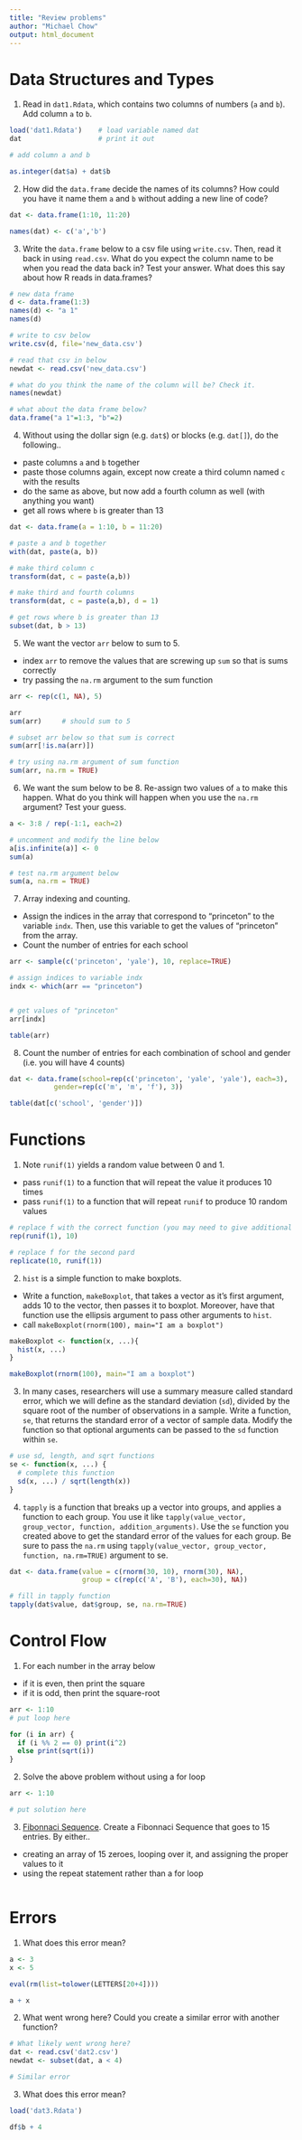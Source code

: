 ```yaml
---
title: "Review problems"
author: "Michael Chow"
output: html_document
---
```


Data Structures and Types
=========================

1. Read in `dat1.Rdata`, which contains two columns of numbers (`a` and `b`). Add column `a` to `b`.

```r
load('dat1.Rdata')    # load variable named dat
dat                   # print it out

# add column a and b

as.integer(dat$a) + dat$b
```

2. How did the `data.frame` decide the names of its columns? How could you have it name them `a` and `b` without adding a new line of code? 

```r

dat <- data.frame(1:10, 11:20)

names(dat) <- c('a','b')
```

3. Write the `data.frame` below to a csv file using `write.csv`. Then, read it back in using `read.csv`. 
  What do you expect the column name to be when you read the data back in? Test your answer.
  What does this say about how R reads in data.frames?
```r

# new data frame
d <- data.frame(1:3)
names(d) <- "a 1"
names(d)

# write to csv below
write.csv(d, file='new_data.csv')

# read that csv in below
newdat <- read.csv('new_data.csv')

# what do you think the name of the column will be? Check it.
names(newdat)

# what about the data frame below?
data.frame("a 1"=1:3, "b"=2)

```


4. Without using the dollar sign (e.g. `dat$`) or blocks (e.g. `dat[]`), do the following..
  * paste columns `a` and `b` together
  * paste those columns again, except now create a third column named `c` with the results
  * do the same as above, but now add a fourth column as well (with anything you want)
  * get all rows where `b` is greater than 13

```r

dat <- data.frame(a = 1:10, b = 11:20)

# paste a and b together
with(dat, paste(a, b))

# make third column c
transform(dat, c = paste(a,b))

# make third and fourth columns
transform(dat, c = paste(a,b), d = 1)

# get rows where b is greater than 13
subset(dat, b > 13)

```

5. We want the vector `arr` below to sum to 5.
  * index `arr` to remove the values that are screwing up `sum` so that is sums correctly
  * try passing the `na.rm` argument to the sum function

```r
arr <- rep(c(1, NA), 5)

arr
sum(arr)     # should sum to 5

# subset arr below so that sum is correct
sum(arr[!is.na(arr)])

# try using na.rm argument of sum function
sum(arr, na.rm = TRUE)
```

6. We want the sum below to be 8. Re-assign two values of `a` to make this happen. What do you think will happen when you use the `na.rm` argument? Test your guess.

```r
a <- 3:8 / rep(-1:1, each=2)

# uncomment and modify the line below
a[is.infinite(a)] <- 0
sum(a)

# test na.rm argument below
sum(a, na.rm = TRUE)
```

7. Array indexing and counting.
  * Assign the indices in the array that correspond to "princeton" to the variable `indx`. Then, use this variable to get the values of "princeton" from the array.
  * Count the number of entries for each school

```r
arr <- sample(c('princeton', 'yale'), 10, replace=TRUE)

# assign indices to variable indx
indx <- which(arr == "princeton")


# get values of "princeton"
arr[indx]

table(arr)
```

8. Count the number of entries for each combination of school and gender (i.e. you will have 4 counts)

```r
dat <- data.frame(school=rep(c('princeton', 'yale', 'yale'), each=3),
           gender=rep(c('m', 'm', 'f'), 3))

table(dat[c('school', 'gender')])
```


Functions
=========

1. Note `runif(1)` yields a random value between 0 and 1.
  * pass `runif(1)` to a function that will repeat the value it produces 10 times
  * pass `runif(1)` to a function that will repeat `runif` to produce 10 random values

```r
# replace f with the correct function (you may need to give additional arguments)
rep(runif(1), 10)

# replace f for the second pard
replicate(10, runif(1))
```

2. `hist` is a simple function to make boxplots. 
  * Write a function, `makeBoxplot`, that takes a vector as it's first argument, adds 10 to the vector, then passes it to boxplot. Moreover, have that function use the ellipsis argument to pass other arguments to `hist`.
  * call `makeBoxplot(rnorm(100), main="I am a boxplot")`

```r
makeBoxplot <- function(x, ...){
  hist(x, ...)
}

makeBoxplot(rnorm(100), main="I am a boxplot")
```

3. In many cases, researchers will use a summary measure called standard error, which we will define as the standard deviation (`sd`), divided by the square root of the number of observations in a sample. Write a function, `se`, that returns the standard error of a vector of sample data. Modify the function so that optional arguments can be passed to the `sd` function within `se`.

```r
# use sd, length, and sqrt functions
se <- function(x, ...) {
  # complete this function
  sd(x, ...) / sqrt(length(x))
}
```

4. `tapply` is a function that breaks up a vector into groups, and applies a function to each group. You use it like `tapply(value_vector, group_vector, function, addition_arguments)`. Use the `se` function you created above to get the standard error of the values for each group. Be sure to pass the `na.rm` using `tapply(value_vector, group_vector, function, na.rm=TRUE)` argument to se.

```r
dat <- data.frame(value = c(rnorm(30, 10), rnorm(30), NA), 
                  group = c(rep(c('A', 'B'), each=30), NA))

# fill in tapply function
tapply(dat$value, dat$group, se, na.rm=TRUE)


```


Control Flow
============

1. For each number in the array below
  * if it is even, then print the square
  * if it is odd, then print the square-root
  
```r
arr <- 1:10
# put loop here

for (i in arr) {
  if (i %% 2 == 0) print(i^2)
  else print(sqrt(i))
}
```

2. Solve the above problem without using a for loop

```r

arr <- 1:10

# put solution here

```

3. [Fibonnaci Sequence](https://en.wikipedia.org/wiki/Fibonacci_number). Create a Fibonnaci Sequence that goes to 15 entries. By either..
  * creating an array of 15 zeroes, looping over it, and assigning the proper values to it
  * using the repeat statement rather than a for loop

```r



```


Errors
=============


1. What does this error mean?

```r
a <- 3
x <- 5

eval(rm(list=tolower(LETTERS[20+4])))

a + x

```

2. What went wrong here? Could you create a similar error with another function?

```r

# What likely went wrong here?
dat <- read.csv('dat2.csv')
newdat <- subset(dat, a < 4)

# Similar error

```

3. What does this error mean?

```r
load('dat3.Rdata')

df$b + 4
```

